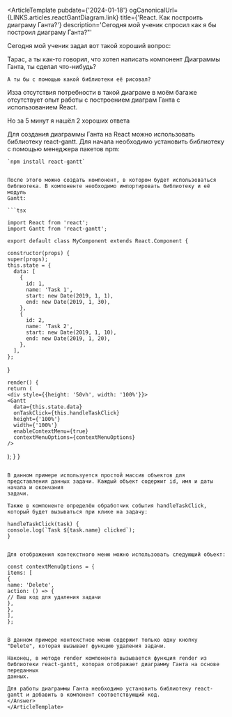 
<ArticleTemplate
  pubdate={'2024-01-18'}
  ogCanonicalUrl={LINKS.articles.reactGantDiagram.link}
  title={'React. Как построить диаграму Ганта?'}
  description='Сегодня мой ученик спросил как я бы построил диаграму Ганта?"'
>
  Сегодня мой ученик задал вот такой хороший вопрос:

  <Question>
    Тарас, а ты как-то говорил, что хотел написать компонент Диаграммы Ганта, ты сделал что-нибудь?

    А ты бы с помощью какой библиотеки её рисовал?
  </Question>

  Изза отсутствия потребности в такой диаграме в моём багаже отсутствует опыт работы с построением диаграм Ганта с использованием React.

  Но за 5 минут я нашёл 2 хороших ответа

  <Answer className='mt-3'>
    Для создания диаграммы Ганта на React можно использовать библиотеку react-gantt. Для начала необходимо установить библиотеку с помощью менеджера
    пакетов npm:

    `npm install react-gantt`


    После этого можно создать компонент, в котором будет использоваться библиотека. В компоненте необходимо импортировать библиотеку и её модуль
    Gantt:

    ```tsx

    import React from 'react';
    import Gantt from 'react-gantt';

    export default class MyComponent extends React.Component {

    constructor(props) {
    super(props);
    this.state = {
      data: [
        {
          id: 1,
          name: 'Task 1',
          start: new Date(2019, 1, 1),
          end: new Date(2019, 1, 30),
        },
        {
          id: 2,
          name: 'Task 2',
          start: new Date(2019, 1, 10),
          end: new Date(2019, 1, 20),
        },
      ],
    };
  }

    render() {
    return (
    <div style={{height: '50vh', width: '100%'}}>
    <Gantt
      data={this.state.data}
      onTaskClick={this.handleTaskClick}
      height={'100%'}
      width={'100%'}
      enableContextMenu={true}
      contextMenuOptions={contextMenuOptions}
    />
  </div>
  );
  }
  }

  ```

  В данном примере используется простой массив объектов для представления данных задачи. Каждый объект содержит id, имя и даты начала и окончания
  задачи.

  Также в компоненте определён обработчик события handleTaskClick, который будет вызываться при клике на задачу:

  handleTaskClick(task) {
  console.log(`Task ${task.name} clicked`);
}


  Для отображения контекстного меню можно использовать следующий объект:

  const contextMenuOptions = {
  items: [
{
  name: 'Delete',
  action: () => {
  // Ваш код для удаления задачи
},
},
  ],
};


  В данном примере контекстное меню содержит только одну кнопку "Delete", которая вызывает функцию удаления задачи.

  Наконец, в методе render компонента вызывается функция render из библиотеки react-gantt, которая отображает диаграмму Ганта на основе переданных
  данных.

  Для работы диаграммы Ганта необходимо установить библиотеку react-gantt и добавить в компонент соответствующий код.
</Answer>
</ArticleTemplate>
